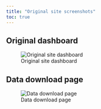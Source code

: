 ```yaml
---
title: "Original site screenshots"
toc: true
---
```


## Original dashboard

![Original site dashboard](img/original-site-screenshot.png)

## Data download page

![Data download page](img/data-download-screenshot.png)
